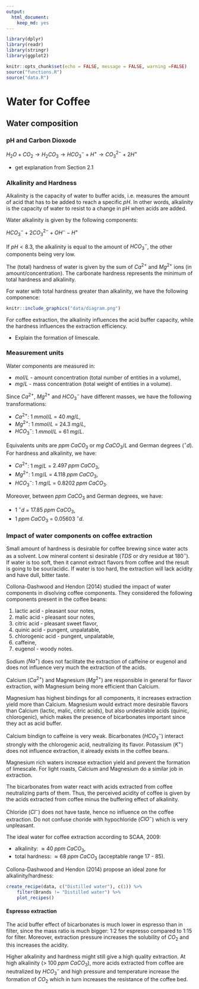 ```yaml
---
output: 
  html_document:
    keep_md: yes
---
```


```r
library(dplyr)
library(readr)
library(stringr)
library(ggplot2)

knitr::opts_chunk$set(echo = FALSE, message = FALSE, warning =FALSE)
source("functions.R")
source("data.R")
```


# Water for Coffee

## Water composition

### pH and Carbon Dioxode

$H_2O + CO_2 \to H_2CO_3 \to {HCO_3}^- + {H}^+ \to {CO_3}^{2-} + 2{H}^+$

- get explanation from Section 2.1

### Alkalinity and Hardness

Alkalinity is the capacity of water to buffer acids, i.e. measures the amount of acid that has to be added to reach a specific $pH$. In other words, alkalinity is the capacity of water to resist to a change in pH when acids are added. 

Water alkalinity is given by the following components:

${HCO_3}^- + 2{CO_3}^{2-} + {OH}^- - {H}^+$

If $pH < 8.3$, the alkalinity is equal to the amount of ${HCO_3}^-$, the other components being very low. 

The (total) hardness of water is given by the sum of $Ca^{2+}$ and $Mg^{2+}$ ions (in amount/concentration). The carbonate hardness represents the minimum of total hardness and alkalinity. 

For water with total hardness greater than alkalinity, we have the following componence:

```r
knitr::include_graphics("data/diagram.png")
```


For coffee extraction, the alkalinity influences the acid buffer capacity, while the hardness influences the extraction efficiency. 

- Explain the formation of limescale. 

### Measurement units

Water components are measured in: 

 - $mol/L$ - amount concentration (total number of entities in a volume),
 - $mg/L$  - mass concentration (total weight of entities in a volume).
 
Since $Ca^{2+}$, $Mg^{2+}$ and ${HCO_3}^{-}$ have different masses, we have the following transformations:

- $Ca^{2+}$: $1 \; mmol/L$ = $40 \; mg/L$,
- $Mg^{2+}$: $1 \; mmol/L$ = $24.3 \; mg/L$,
- ${HCO_3}^{-}$: $1 \; mmol/L$ = $61 \; mg/L$.

Equivalents units are $ppm \; CaCO_3$ or $mg \; CaCO_3/L$ and German degrees ($^{\circ}d$). For hardness and alkalinity, we have:

- $Ca^{2+}$: $1 \; mg/L$ = $2.497 \; ppm \; CaCO_3$,
- $Mg^{2+}$: $1 \; mg/L$ = $4.118 \; ppm \; CaCO_3$,
- ${HCO_3}^{-}$: $1 \; mg/L$ = $0.8202 \; ppm \; CaCO_3$.

Moreover, between $ppm \; CaCO_3$ and German degrees, we have:

- $1\; ^{\circ}d$ = $17.85 \; ppm \; CaCO_3$,
- $1 \; ppm \; CaCO_3$ = $0.05603 \; ^{\circ}d$.


### Impact of water components on coffee extraction

Small amount of hardness is desirable for coffee brewing since water acts as a solvent. Low mineral content si desirable ($TDS$ or dry residue at $180^{\circ}$). If water is too soft, then it cannot extract flavors from coffee and the result is going to be sour/acidic. If water is too hard, the extraction will lack acidity and have dull, bitter taste. 

Collona-Dashwood and Hendon (2014) studied the impact of water components in disolving coffee components. They considered the following components present in the coffee beans:

1. lactic acid - pleasant sour notes,
2. malic acid - pleasant sour notes, 
3. citric acid - pleasant sweet flavor,
4. quinic acid - pungent, unpalatable, 
5. chlorogenic acid - pungent, unpalatable,
6. caffeine,
7. eugenol - woody notes. 

Sodium (${Na}^{+}$) does not facilitate the extraction of caffeine or eugenol and does not influence very much the extraction of the acids. 

Calcium (${Ca}^{2+}$) and Magnesium (${Mg}^{2+}$) are responsible in general for flavor extraction, with Magnesium being more efficient than Calcium. 

Magnesium has highest bindings for all components, it increases extraction yield more than Calcium. Magnesium would extract more desirable flavors than Calcium (lactic, malic, citric acids), but also undesirable acids (quinic, chlorogenic), which makes the presence of bicarbonates important since they act as acid buffer.   

Calcium bindign to caffeine is very weak. Bicarbonates (${HCO_3}^{-}$) interact strongly with the chlorogenic acid, neutralizing its flavor. Potassium ($K^+$) does not influence extraction, it already exists in the coffee beans. 

Magnesium rich waters increase extraction yield and prevent the formation of limescale. For light roasts, Calcium and Magnesium do a similar job in extraction. 

The bicarbonates from water react with acids extracted from coffee neutralizing parts of them. Thus, the perceived acidity of coffee is given by the acids extracted from coffee minus the buffering effect of alkalinity. 

Chloride (${Cl}^-$) does not have taste, hence no influence on the coffee extraction. Do not confuse choride with hypochloride (${ClO}^-$) which is very unpleasant. 

The ideal water for coffee extraction according to SCAA, 2009:

- alkalinity: $\approx 40 \; ppm\; CaCO_3$,
- total hardness: $\approx 68 \; ppm\; CaCO_3$ (acceptable range 17 - 85). 

Collona-Dashwood and Hendon (2014) propose an ideal zone for alkalinity/hardness:

```r
create_recipe(data, c("Distilled water"), c(1)) %>% 
    filter(Brands != "Distilled water") %>% 
    plot_recipes()
```


#### Espresso extraction 

The acid buffer effect of bicarbonates is much lower in espresso than in filter, since the mass ratio is much bigger: 1:2 for espresso compared to 1:15 for filter. Moreover, extraction pressure increases the solubility of $CO_2$ and this increases the acidity. 

Higher alkalinity and hardness might still give a high quality extraction. At high alkalinity ($>\; 100 \; ppm \; CaCO_3$), more acids extracted from coffee are neutralized by ${HCO_3}^{-}$ and high pressure and temperature increase the formation of $CO_2$ which in turn increases the resistance of the coffee bed.  









